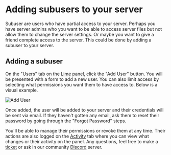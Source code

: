 # Adding subusers to your server

Subuser are users who have partial access to your server. Perhaps you have server admins who you want to be able to access server files but not allow them to change the server settings. Or maybe you want to give a friend complete access to the server. This could be done by adding a subuser to your server.

## Adding a subuser

On the "Users" tab on the [Lime](./overview.mdx) panel, click the "Add User" button. You will be presented with a form to add a new user. You can also limit access by selecting what permissions you want them to have access to. Below is a visual example.

![Add User](https://usercontent.catto.pictures/mad/07e91b9b-64e3-4da9-836e-de504234bd00.gif)


Once added, the user will be added to your server and their credentials will be sent via email. If they haven't gotten any email, ask them to reset their password by going through the "Forgot Password" steps.

 You'll be able to manage their permissions or revoke them at any time. Their actions are also logged on the [Activity](./activity.mdx) tab where you can view what changes or their activity on the panel. Any questions, feel free to make a [ticket](https://berrybyte.net/ticket) or ask in our community [Discord](https://berrybyte.net/discord) server.